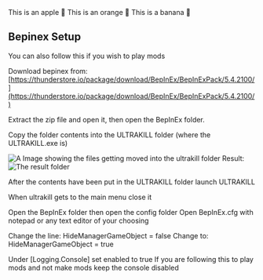 
<Tabs>
  <TabItem value="apple" label="Apple" default>
    This is an apple 🍎
  </TabItem>
  <TabItem value="orange" label="Orange">
    This is an orange 🍊
  </TabItem>
  <TabItem value="banana" label="Banana">
    This is a banana 🍌
  </TabItem>
</Tabs> 

## Bepinex Setup

You can also follow this if you wish to play mods

Download bepinex from: [https://thunderstore.io/package/download/BepInEx/BepInExPack/5.4.2100/](https://thunderstore.io/package/download/BepInEx/BepInExPack/5.4.2100/)

Extract the zip file and open it, then open the BepInEx folder.

Copy the folder contents into the ULTRAKILL folder (where the ULTRAKILL.exe is)

![A Image showing the files getting moved into the ultrakill folder](./img/BepInExMoving.png "height: 240px;")
Result:
![The result folder](./img/BepInExResult.png "height: 240px;")

After the contents have been put in the ULTRAKILL folder launch ULTRAKILL

When ultrakill gets to the main menu close it

Open the BepInEx folder then open the config folder
Open BepInEx.cfg with notepad or any text editor of your choosing

Change the line:
HideManagerGameObject = false
Change to:
HideManagerGameObject = true

Under [Logging.Console]
set enabled to true
If you are following this to play mods and not make mods keep the console disabled


